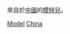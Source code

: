 {{Catnav|頁面分類|各種主題的頁面分類|按國家分類|各國人物|中国人}}
{{Catnav|頁面分類|人物|各國人物|中国人}}
{{Catnav|頁面分類|人物|各職業人物|模特兒}}
{{Catnav|頁面分類|人物|職業|各职业中国人}}

來自於[[中國|中國]]的[[模特兒|模特兒]]。
{{Commons category|Models from China}}

[[Category:各职业中国人|Model]]
[[Category:各國模特兒|China]]